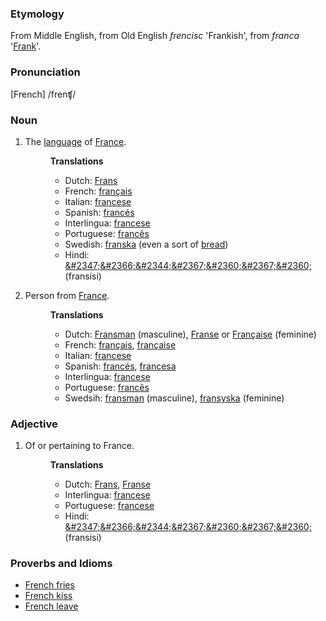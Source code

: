 ===Etymology===
From Middle English, from Old English <i>frencisc</i> 'Frankish', from <i>franca</i> '[[Frank]]'.  

===Pronunciation===
[French] /frenʧ/

===Noun===
# The [[language]] of [[France]].
#:'''Translations'''
#:*Dutch: [[Frans]]
#:*French: [[français]] 
#:*Italian: [[francese]]
#:*Spanish: [[francés]]
#:*Interlingua: [[francese]]
#:*Portuguese: [[francês]]
#:*Swedish: [[franska]] (even a sort of [[bread]])
#:*Hindi: [[&#2347;&#2366;&#2344;&#2367;&#2360;&#2367;&#2360;]] (fransisi)
# Person from [[France]].
#:'''Translations'''
#:*Dutch: [[Fransman]] (masculine), [[Franse]] or [[Française]] (feminine)
#:*French: [[français]], [[française]] 
#:*Italian: [[francese]]
#:*Spanish: [[francés]], [[francesa]]
#:*Interlingua: [[francese]]
#:*Portuguese: [[francês]]
#:*Swedsih: [[fransman]] (masculine), [[fransyska]] (feminine)

===Adjective===
# Of or pertaining to France.
#:'''Translations'''
#:*Dutch: [[Frans]], [[Franse]]
#:*Interlingua: [[francese]]
#:*Portuguese: [[francese]]
#:*Hindi: [[&#2347;&#2366;&#2344;&#2367;&#2360;&#2367;&#2360;]] (fransisi)

===Proverbs and Idioms===
*[[French fries]]
*[[French kiss]]
*[[French leave]]